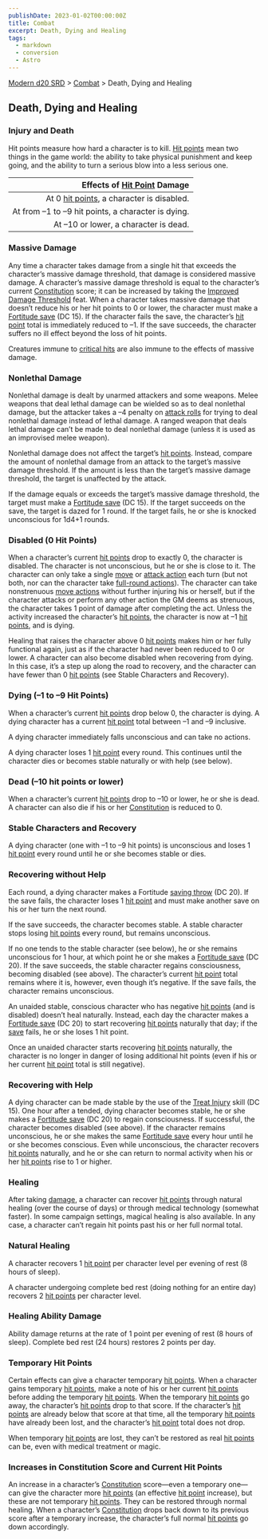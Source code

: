 ```yaml
---
publishDate: 2023-01-02T00:00:00Z
title: Combat
excerpt: Death, Dying and Healing
tags:
  - markdown
  - conversion
  - Astro
---
```


[Modern d20 SRD](/#modernD20) > [Combat](modern-d20-srd-combat-index) > Death, Dying and Healing

## Death, Dying and Healing

### Injury and Death

Hit points measure how hard a character is to kill. [Hit points](modern-d20-srd-combat-hit-points) mean two things in the game world: the ability to take physical punishment and keep going, and the ability to turn a serious blow into a less serious one.

|               Effects of [Hit Point](modern-d20-srd-combat-hit-points) Damage |
| ----------------------------------------------------------------------------: |
| At 0 [hit points](modern-d20-srd-combat-hit-points), a character is disabled. |
|                              At from –1 to –9 hit points, a character is dying. |
|                                          At –10 or lower, a character is dead. |

### Massive Damage

Any time a character takes damage from a single hit that exceeds the character’s massive damage threshold, that damage is considered massive damage. A character’s massive damage threshold is equal to the character’s current [Constitution](modern-d20-srd-basics-ability-scores) score; it can be increased by taking the [Improved Damage Threshold](modern-d20-srd-feats-improved-damage-threshold) feat.
When a character takes massive damage that doesn’t reduce his or her hit points to 0 or lower, the character must make a [Fortitude save](modern-d20-srd-basics-ability-scores) (DC 15). If the character fails the save, the character’s [hit point](modern-d20-srd-combat-hit-points) total is immediately reduced to –1. If the save succeeds, the character suffers no ill effect beyond the loss of hit points.

Creatures immune to [critical hits](modern-d20-srd-combat-critical-hits) are also immune to the effects of massive damage.

### Nonlethal Damage

Nonlethal damage is dealt by unarmed attackers and some weapons. Melee weapons that deal lethal damage can be wielded so as to deal nonlethal damage, but the attacker takes a –4 penalty on [attack rolls](modern-d20-srd-combat-attack-roll) for trying to deal nonlethal damage instead of lethal damage. A ranged weapon that deals lethal damage can’t be made to deal nonlethal damage (unless it is used as an improvised melee weapon).

Nonlethal damage does not affect the target’s [hit points](modern-d20-srd-combat-hit-points). Instead, compare the amount of nonlethal damage from an attack to the target’s massive damage threshold. If the amount is less than the target’s massive damage threshold, the target is unaffected by the attack.

If the damage equals or exceeds the target’s massive damage threshold, the target must make a [Fortitude save](modern-d20-srd-basics-saving-throws) (DC 15). If the target succeeds on the save, the target is dazed for 1 round. If the target fails, he or she is knocked unconscious for 1d4+1 rounds.

### Disabled (0 Hit Points)

When a character’s current [hit points](modern-d20-srd-combat-hit-points) drop to exactly 0, the character is disabled. The character is not unconscious, but he or she is close to it. The character can only take a single [move](modern-d20-srd-combat-move-actions) or [attack action](modern-d20-srd-combat-attack-actions) each turn (but not both, nor can the character take [full-round actions](modern-d20-srd-combat-full-round-actions)). The character can take nonstrenuous [move actions](modern-d20-srd-combat-move-actions) without further injuring his or herself, but if the character attacks or perform any other action the GM deems as strenuous, the character takes 1 point of damage after completing the act. Unless the activity increased the character’s [hit points](modern-d20-srd-combat-hit-points), the character is now at –1 [hit points](modern-d20-srd-combat-hit-points), and is dying.

Healing that raises the character above 0 [hit points](modern-d20-srd-combat-hit-points) makes him or her fully functional again, just as if the character had never been reduced to 0 or lower.
A character can also become disabled when recovering from dying. In this case, it’s a step up along the road to recovery, and the character can have fewer than 0 [hit points](modern-d20-srd-combat-hit-points) (see Stable Characters and Recovery).

### Dying (–1 to –9 Hit Points)

When a character’s current [hit points](modern-d20-srd-combat-hit-points) drop below 0, the character is dying. A dying character has a current [hit point](modern-d20-srd-combat-hit-points) total between –1 and –9 inclusive.

A dying character immediately falls unconscious and can take no actions.

A dying character loses 1 [hit point](modern-d20-srd-combat-hit-points) every round. This continues until the character dies or becomes stable naturally or with help (see below).

### Dead (–10 hit points or lower)

When a character’s current [hit points](modern-d20-srd-combat-hit-points) drop to –10 or lower, he or she is dead. A character can also die if his or her [Constitution](modern-d20-srd-basics-ability-scores) is reduced to 0.

### Stable Characters and Recovery

A dying character (one with –1 to –9 hit points) is unconscious and loses
1 [hit point](modern-d20-srd-combat-hit-points) every round until he or she becomes stable or dies.

### Recovering without Help

Each round, a dying character makes a Fortitude [saving throw](modern-d20-srd-basics-saving-throws) (DC 20). If the save fails, the character loses 1 [hit point](modern-d20-srd-combat-hit-points) and must make another save on his or her turn the next round.

If the save succeeds, the character becomes stable. A stable character stops losing [hit points](modern-d20-srd-basics-saving-throws) every round, but remains unconscious.

If no one tends to the stable character (see below), he or she remains unconscious for 1 hour, at which point he or she makes a [Fortitude save](modern-d20-srd-basics-saving-throws) (DC 20). If the save succeeds, the stable character regains consciousness, becoming disabled (see above). The character’s current [hit point](modern-d20-srd-combat-hit-points) total remains where it is, however, even though it’s negative. If the save fails, the character remains unconscious.

An unaided stable, conscious character who has negative [hit points](modern-d20-srd-combat-hit-points) (and is disabled) doesn’t heal naturally. Instead, each day the character makes a [Fortitude save](modern-d20-srd-basics-saving-throws) (DC 20) to start recovering [hit points](modern-d20-srd-combat-hit-points) naturally that day; if the [save](modern-d20-srd-basics-saving-throws) fails, he or she loses 1 hit point.

Once an unaided character starts recovering [hit points](modern-d20-srd-combat-hit-points) naturally, the character is no longer in danger of losing additional hit points (even if his or her current [hit point](modern-d20-srd-combat-hit-points) total is still negative).

### Recovering with Help

A dying character can be made stable by the use of the [Treat Injury](modern-d20-srd-skills-treat-injury) skill (DC 15).
One hour after a tended, dying character becomes stable, he or she makes a [Fortitude save](modern-d20-srd-basics-saving-throws) (DC 20) to regain consciousness. If successful, the character becomes disabled (see above). If the character remains unconscious, he or she makes the same [Fortitude save](modern-d20-srd-basics-saving-throws) every hour until he or she becomes conscious. Even while unconscious, the character recovers [hit points](modern-d20-srd-combat-hit-points) naturally, and he or she can return to normal activity when his or her [hit points](modern-d20-srd-combat-hit-points) rise to 1 or higher.

### Healing

After taking [damage](modern-d20-srd-combat-damage), a character can recover [hit points](modern-d20-srd-combat-hit-points) through natural healing (over the course of days) or through medical technology (somewhat faster). In some campaign settings, magical healing is also available. In any case, a character can’t regain hit points past his or her full normal total.

### Natural Healing

A character recovers 1 [hit point](modern-d20-srd-combat-hit-points) per character level per evening of rest (8 hours of sleep).

A character undergoing complete bed rest (doing nothing for an entire day) recovers 2 [hit points](modern-d20-srd-combat-hit-points) per character level.

### Healing Ability Damage

Ability damage returns at the rate of 1 point per evening of rest (8 hours of sleep). Complete bed rest (24 hours) restores 2 points per day.

### Temporary Hit Points

Certain effects can give a character temporary [hit points](modern-d20-srd-combat-hit-points). When a character gains temporary [hit points](modern-d20-srd-combat-hit-points), make a note of his or her current [hit points](modern-d20-srd-combat-hit-points) before adding the temporary [hit points](modern-d20-srd-combat-hit-points). When the temporary [hit points](modern-d20-srd-combat-hit-points) go away, the character’s [hit points](modern-d20-srd-combat-hit-points) drop to that score. If the character’s [hit points](modern-d20-srd-combat-hit-points) are already below that score at that time, all the temporary [hit points](modern-d20-srd-combat-hit-points) have already been lost, and the character’s [hit point](modern-d20-srd-combat-hit-points) total does not drop.

When temporary [hit points](modern-d20-srd-combat-hit-points) are lost, they can’t be restored as real [hit points](modern-d20-srd-combat-hit-points) can be, even with medical treatment or magic.

### Increases in Constitution Score and Current Hit Points

An increase in a character’s [Constitution](modern-d20-srd-basics-ability-scores) score—even a temporary one—can give the character more [hit points](modern-d20-srd-combat-hit-points) (an effective [hit point](modern-d20-srd-combat-hit-points) increase), but these are not temporary [hit points](modern-d20-srd-combat-hit-points). They can be restored through normal healing. When a character’s [Constitution](modern-d20-srd-basics-ability-scores) drops back down to its previous score after a temporary increase, the character’s full normal [hit points](modern-d20-srd-combat-hit-points) go down accordingly.
